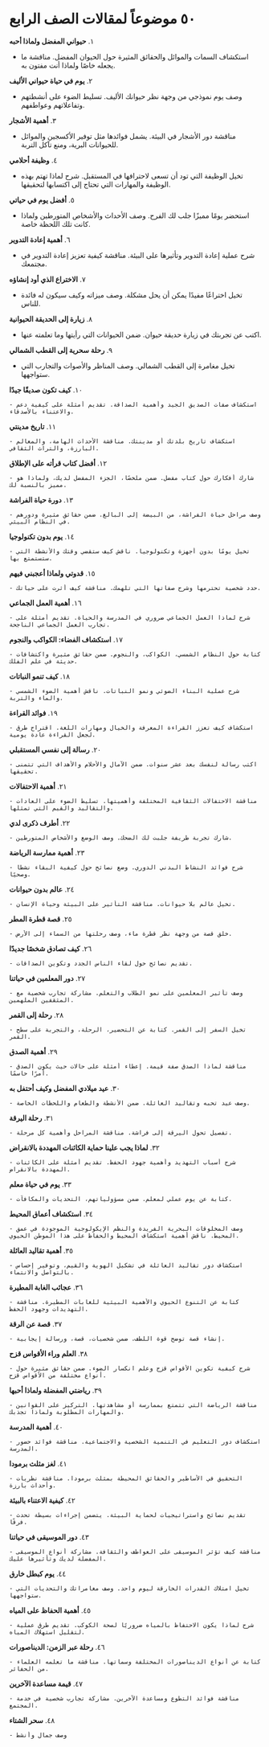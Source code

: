 # ٥٠ موضوعاً لمقالات الصف الرابع


<div style={{ width: "100%", padding: 20, height: "70vh" }}>
  <Chat
    welcome={"مرحبًا، أي نوع من مواضيع `مقال الصف` ترغب في مناقشته أو الحصول على بعض الأفكار حوله ؟"}
    teacherName={"امي"}
    systemPrompt={"يرجى مساعدة هذا المستخدم في العثور على `أفضل أفكار المقالات (المواضيع) مع شرح` التي يريدها!"}
  />
</div>

١. **حيواني المفضل ولماذا أحبه**

- استكشاف السمات والموائل والحقائق المثيرة حول الحيوان المفضل. مناقشة ما يجعله خاصًا ولماذا أنت مفتون به.

٢. **يوم في حياة حيواني الأليف**

- وصف يوم نموذجي من وجهة نظر حيوانك الأليف. تسليط الضوء على أنشطتهم وتفاعلاتهم وعواطفهم.

٣. **أهمية الأشجار**

- مناقشة دور الأشجار في البيئة. يشمل فوائدها مثل توفير الأكسجين والموائل للحيوانات البرية، ومنع تآكل التربة.

٤. **وظيفة أحلامي**

- تخيل الوظيفة التي تود أن تسعى لاحترافها في المستقبل. شرح لماذا تهتم بهذه الوظيفة والمهارات التي تحتاج إلى اكتسابها لتحقيقها.

٥. **أفضل يوم في حياتي**

- استحضر يومًا مميزًا جلب لك الفرح. وصف الأحداث والأشخاص المتورطين ولماذا كانت تلك اللحظة خاصة.

٦. **أهمية إعادة التدوير**

- شرح عملية إعادة التدوير وتأثيرها على البيئة. مناقشة كيفية تعزيز إعادة التدوير في مجتمعك.

٧. **الاختراع الذي أود إنشاؤه**

- تخيل اختراعًا مفيدًا يمكن أن يحل مشكلة. وصف ميزاته وكيف سيكون له فائدة للناس.

٨. **زيارة إلى الحديقة الحيوانية**

- اكتب عن تجربتك في زيارة حديقة حيوان. ضمن الحيوانات التي رأيتها وما تعلمته عنها.

٩. **رحلة سحرية إلى القطب الشمالي**

- تخيل مغامرة إلى القطب الشمالي. وصف المناظر والأصوات والتجارب التي ستواجهها.

١٠. **كيف تكون صديقًا جيدًا**

    - استكشاف صفات الصديق الجيد وأهمية الصداقة. تقديم أمثلة على كيفية دعم والاعتناء بالأصدقاء.

١١. **تاريخ مدينتي**

    - استكشاف تاريخ بلدتك أو مدينتك. مناقشة الأحداث الهامة، والمعالم البارزة، والتراث الثقافي.

١٢. **أفضل كتاب قرأته على الإطلاق**

    - شارك أفكارك حول كتاب مفضل. ضمن ملخصًا، الجزء المفضل لديك، ولماذا هو مميز بالنسبة لك.

١٣. **دورة حياة الفراشة**

    - وصف مراحل حياة الفراشة، من البيضة إلى البالغ. ضمن حقائق مثيرة ودورهم في النظام البيئي.

١٤. **يوم بدون تكنولوجيا**

    - تخيل يومًا بدون أجهزة وتكنولوجيا. ناقش كيف ستقضي وقتك والأنشطة التي ستستمتع بها.

١٥. **قدوتي ولماذا أعجبني فيهم**

    - حدد شخصية تحترمها وشرح صفاتها التي تلهمك. مناقشة كيف أثرت على حياتك.

١٦. **أهمية العمل الجماعي**

    - شرح لماذا العمل الجماعي ضروري في المدرسة والحياة. تقديم أمثلة على تجارب العمل الجماعي الناجحة.

١٧. **استكشاف الفضاء: الكواكب والنجوم**

    - كتابة حول النظام الشمسي، الكواكب، والنجوم. ضمن حقائق مثيرة واكتشافات حديثة في علم الفلك.

١٨. **كيف تنمو النباتات**

    - شرح عملية البناء الضوئي ونمو النباتات. ناقش أهمية الضوء الشمسي والماء والتربة.

١٩. **فوائد القراءة**

    - استكشاف كيف تعزز القراءة المعرفة والخيال ومهارات اللغة. اقتراح طرق لجعل القراءة عادة يومية.

٢٠. **رسالة إلى نفسي المستقبلي**

    - اكتب رسالة لنفسك بعد عشر سنوات. ضمن الآمال والأحلام والأهداف التي تتمنى تحقيقها.

٢١. **أهمية الاحتفالات**

    - مناقشة الاحتفالات الثقافية المختلفة وأهميتها. تسليط الضوء على العادات والتقاليد والقيم التي تمثلها.

٢٢. **أطرف ذكرى لدي**

    - شارك تجربة طريفة جلبت لك الضحك. وصف الوضع والأشخاص المتورطين.

٢٣. **أهمية ممارسة الرياضة**

    - شرح فوائد النشاط البدني الدوري. وضع نصائح حول كيفية البقاء نشطًا وصحيًا.

٢٤. **عالم بدون حيوانات**

    - تخيل عالم بلا حيوانات. مناقشة التأثير على البيئة وحياة الإنسان.

٢٥. **قصة قطرة المطر**

    - خلق قصة من وجهة نظر قطرة ماء، وصف رحلتها من السماء إلى الأرض.

٢٦. **كيف تصادق شخصًا جديدًا**

    - تقديم نصائح حول لقاء الناس الجدد وتكوين الصداقات.

٢٧. **دور المعلمين في حياتنا**

    - وصف تأثير المعلمين على نمو الطلاب والتعلم. مشاركة تجارب شخصية مع المثقفين الملهمين.

٢٨. **رحلة إلى القمر**

    - تخيل السفر إلى القمر. كتابة عن التحضير، الرحلة، والتجربة على سطح القمر.

٢٩. **أهمية الصدق**

    - مناقشة لماذا الصدق صفة قيمة. إعطاء أمثلة على حالات حيث يكون الصدق أمرًا حاسمًا.

٣٠. **عيد ميلادي المفضل وكيف أحتفل به**

    - وصف عيد تحبه وتقاليد العائلة. ضمن الأنشطة والطعام واللحظات الخاصة.

٣١. **رحلة اليرقة**

    - تفصيل تحول اليرقة إلى فراشة. مناقشة المراحل وأهمية كل مرحلة.

٣٢. **لماذا يجب علينا حماية الكائنات المهددة بالانقراض**

    - شرح أسباب التهديد وأهمية جهود الحفظ. تقديم أمثلة على الكائنات المهددة بالانقراض.

٣٣. **يوم في حياة معلم**

    - كتابة عن يوم عملي لمعلم. ضمن مسؤولياتهم، التحديات والمكافآت.

٣٤. **استكشاف أعماق المحيط**

    - وصف المخلوقات البحرية الفريدة والنظم الإيكولوجية الموجودة في عمق المحيط. ناقش أهمية استكشاف المحيط والحفاظ على هذا الموطن الحيوي.

٣٥. **أهمية تقاليد العائلة**

    - استكشاف دور تقاليد العائلة في تشكيل الهوية والقيم، وتوفير إحساس بالتواصل والانتماء.

٣٦. **عجائب الغابة المطيرة**

    - كتابة عن التنوع الحيوي والأهمية البيئية للغابات المطيرة. مناقشة التهديدات وجهود الحفظ.

٣٧. **قصة عن الرقة**

    - إنشاء قصة توضح قوة اللطف. ضمن شخصيات، قصة، ورسالة إيجابية.

٣٨. **العلم وراء الأقواس قزح**

    - شرح كيفية تكوين الأقواس قزح وعلم انكسار الضوء. ضمن حقائق مثيرة حول أنواع مختلفة من الأقواس قزح.

٣٩. **رياضتي المفضلة ولماذا أحبها**

    - مناقشة الرياضة التي تتمتع بممارسة أو مشاهدتها. التركيز على القوانين والمهارات المطلوبة ولماذا تجذبك.

٤٠. **أهمية المدرسة**

    - استكشاف دور التعليم في التنمية الشخصية والاجتماعية. مناقشة فوائد حضور المدرسة.

٤١. **لغز مثلث برمودا**

    - التحقيق في الأساطير والحقائق المحيطة بمثلث برمودا. مناقشة نظريات وأحداث بارزة.

٤٢. **كيفية الاعتناء بالبيئة**

    - تقديم نصائح واستراتيجيات لحماية البيئة. يتضمن إجراءات بسيطة تحدث فرقًا.

٤٣. **دور الموسيقى في حياتنا**

    - مناقشة كيف تؤثر الموسيقى على العواطف والثقافة. مشاركة أنواع الموسيقى المفضلة لديك وتأثيرها عليك.

٤٤. **يوم كبطل خارق**

    - تخيل امتلاك القدرات الخارقة ليوم واحد. وصف مغامراتك والتحديات التي ستواجهها.

٤٥. **أهمية الحفاظ على المياه**

    - شرح لماذا يكون الاحتفاظ بالمياه ضروريًا لصحة الكوكب. تقديم طرق عملية لتقليل استهلاك المياه.

٤٦. **رحلة عبر الزمن: الديناصورات**

    - كتابة عن أنواع الديناصورات المختلفة وسماتها. مناقشة ما تعلمه العلماء من الحفائر.

٤٧. **قيمة مساعدة الآخرين**

    - مناقشة فوائد التطوع ومساعدة الآخرين. مشاركة تجارب شخصية في خدمة المجتمع.

٤٨. **سحر الشتاء**

    - وصف جمال وأنشط
